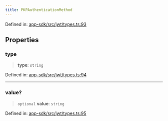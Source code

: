 ```yaml
---
title: PKPAuthenticationMethod
---
```


Defined in: [app-sdk/src/jwt/types.ts:93](https://github.com/LIT-Protocol/Vincent/blob/24971b3553e0b3a0f81730455f8a1892791091ad/packages/libs/app-sdk/src/jwt/types.ts#L93)

## Properties

### type

> **type**: `string`

Defined in: [app-sdk/src/jwt/types.ts:94](https://github.com/LIT-Protocol/Vincent/blob/24971b3553e0b3a0f81730455f8a1892791091ad/packages/libs/app-sdk/src/jwt/types.ts#L94)

***

### value?

> `optional` **value**: `string`

Defined in: [app-sdk/src/jwt/types.ts:95](https://github.com/LIT-Protocol/Vincent/blob/24971b3553e0b3a0f81730455f8a1892791091ad/packages/libs/app-sdk/src/jwt/types.ts#L95)
